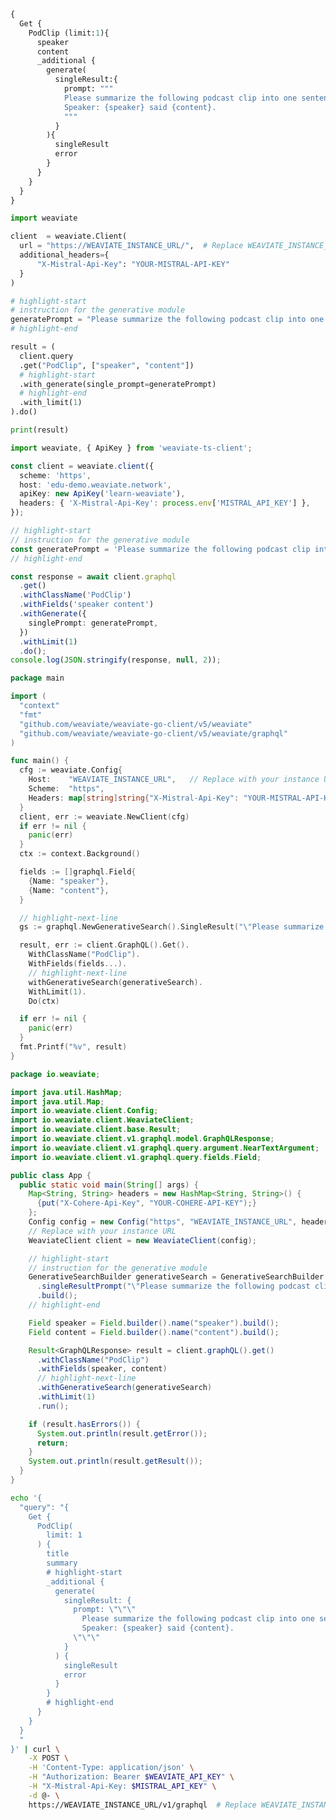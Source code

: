 
<Tabs groupId="languages">
<TabItem value="graphql" label="GraphQL">

```graphql
{
  Get {
    PodClip (limit:1){
      speaker
      content
      _additional {
        generate(
          singleResult:{
          	prompt: """
            Please summarize the following podcast clip into one sentence.
            Speaker: {speaker} said {content}.
            """
          }
        ){
          singleResult
          error
        }
      }
    }
  }
}
```

</TabItem>
<TabItem value="py" label="Python">

```python
import weaviate

client  = weaviate.Client(
  url = "https://WEAVIATE_INSTANCE_URL/",  # Replace WEAVIATE_INSTANCE_URL with your instance URL
  additional_headers={
      "X-Mistral-Api-Key": "YOUR-MISTRAL-API-KEY"
  }
)

# highlight-start
# instruction for the generative module
generatePrompt = "Please summarize the following podcast clip into one sentence. Speaker: {speaker} said {content}."
# highlight-end

result = (
  client.query
  .get("PodClip", ["speaker", "content"])
  # highlight-start
  .with_generate(single_prompt=generatePrompt)
  # highlight-end
  .with_limit(1)
).do()

print(result)
```

</TabItem>
<TabItem value="js" label="JS/TS Client v2">

```ts
import weaviate, { ApiKey } from 'weaviate-ts-client';

const client = weaviate.client({
  scheme: 'https',
  host: 'edu-demo.weaviate.network',
  apiKey: new ApiKey('learn-weaviate'),
  headers: { 'X-Mistral-Api-Key': process.env['MISTRAL_API_KEY'] },
});

// highlight-start
// instruction for the generative module
const generatePrompt = 'Please summarize the following podcast clip into one sentence. Speaker: {speaker} said {content}.';
// highlight-end

const response = await client.graphql
  .get()
  .withClassName('PodClip')
  .withFields('speaker content')
  .withGenerate({
    singlePrompt: generatePrompt,
  })
  .withLimit(1)
  .do();
console.log(JSON.stringify(response, null, 2));
```

</TabItem>
<TabItem value="go" label="Go">

```go
package main

import (
  "context"
  "fmt"
  "github.com/weaviate/weaviate-go-client/v5/weaviate"
  "github.com/weaviate/weaviate-go-client/v5/weaviate/graphql"
)

func main() {
  cfg := weaviate.Config{
    Host:    "WEAVIATE_INSTANCE_URL",   // Replace with your instance URL
    Scheme:  "https",
    Headers: map[string]string{"X-Mistral-Api-Key": "YOUR-MISTRAL-API-KEY"},
  }
  client, err := weaviate.NewClient(cfg)
  if err != nil {
    panic(err)
  }
  ctx := context.Background()

  fields := []graphql.Field{
    {Name: "speaker"},
    {Name: "content"},
  }

  // highlight-next-line
  gs := graphql.NewGenerativeSearch().SingleResult("\"Please summarize the following podcast clip into one sentence. Speaker: {speaker} said {content}.\"")

  result, err := client.GraphQL().Get().
    WithClassName("PodClip").
    WithFields(fields...).
    // highlight-next-line
    withGenerativeSearch(generativeSearch).
    WithLimit(1).
    Do(ctx)

  if err != nil {
    panic(err)
  }
  fmt.Printf("%v", result)
}
```

</TabItem>
<TabItem value="java" label="Java">

```java
package io.weaviate;

import java.util.HashMap;
import java.util.Map;
import io.weaviate.client.Config;
import io.weaviate.client.WeaviateClient;
import io.weaviate.client.base.Result;
import io.weaviate.client.v1.graphql.model.GraphQLResponse;
import io.weaviate.client.v1.graphql.query.argument.NearTextArgument;
import io.weaviate.client.v1.graphql.query.fields.Field;

public class App {
  public static void main(String[] args) {
    Map<String, String> headers = new HashMap<String, String>() {
      {put("X-Cohere-Api-Key", "YOUR-COHERE-API-KEY");}
    };
    Config config = new Config("https", "WEAVIATE_INSTANCE_URL", headers);
    // Replace with your instance URL
    WeaviateClient client = new WeaviateClient(config);

    // highlight-start
    // instruction for the generative module
    GenerativeSearchBuilder generativeSearch = GenerativeSearchBuilder.builder()
      .singleResultPrompt("\"Please summarize the following podcast clip into one sentence. Speaker: {speaker} said {content}.\"")
      .build();
    // highlight-end

    Field speaker = Field.builder().name("speaker").build();
    Field content = Field.builder().name("content").build();

    Result<GraphQLResponse> result = client.graphQL().get()
      .withClassName("PodClip")
      .withFields(speaker, content)
      // highlight-next-line
      .withGenerativeSearch(generativeSearch)
      .withLimit(1)
      .run();

    if (result.hasErrors()) {
      System.out.println(result.getError());
      return;
    }
    System.out.println(result.getResult());
  }
}
```

</TabItem>
<TabItem value="curl" label="Curl">

```bash
echo '{
  "query": "{
    Get {
      PodClip(
        limit: 1
      ) {
        title
        summary
        # highlight-start
        _additional {
          generate(
            singleResult: {
              prompt: \"\"\"
                Please summarize the following podcast clip into one sentence.
                Speaker: {speaker} said {content}.
              \"\"\"
            }
          ) {
            singleResult
            error
          }
        }
        # highlight-end
      }
    }
  }
  "
}' | curl \
    -X POST \
    -H 'Content-Type: application/json' \
    -H "Authorization: Bearer $WEAVIATE_API_KEY" \
    -H "X-Mistral-Api-Key: $MISTRAL_API_KEY" \
    -d @- \
    https://WEAVIATE_INSTANCE_URL/v1/graphql  # Replace WEAVIATE_INSTANCE_URL with your instance URL
```

</TabItem>
</Tabs>
